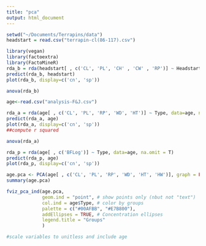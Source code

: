 ```yaml
---
title: "pca"
output: html_document
---
```

```r
setwd("~/Documents/Terrapins/data")
headstart = read.csv("terrapin-cl(86-117).csv")
```

```r
library(vegan)
library(factoextra)
library(FactoMineR)
rda_b = rda(headstart[ , c('CL', 'PL', 'CH' , 'CW' , 'RP')] ~ Headstart, data=headstart)
predict(rda_b, headstart)
plot(rda_b, display=c('cn', 'sp'))
```
```r
anova(rda_b)
```
```r
age<-read.csv("analysis-F&J.csv")
```
```r
rda_a = rda(age[ , c('CL', 'PL', 'RP', 'WD', 'HT')] ~ Type, data=age, na.omit = T)
predict(rda_a, age)
plot(rda_a, display=c('cn', 'sp'))
##compute r squared
```
```r
anova(rda_a)
```
```r
rda_p = rda(age[ , c('BFLog')] ~ Type, data=age, na.omit = T)
predict(rda_p, age)
plot(rda_p, display=c('cn', 'sp'))
```
```r
age.pca <- PCA(age[ , c('CL', 'PL', 'RP', 'WD', 'HT', 'HW')], graph = FALSE)
summary(age.pca)
```
```r
fviz_pca_ind(age.pca,
             geom.ind = "point", # show points only (nbut not "text")
             col.ind = age$Type, # color by groups
             palette = c("#00AFBB", "#E7B800"),
             addEllipses = TRUE, # Concentration ellipses
             legend.title = "Groups"
             )

#scale variables to unitless and include age 
```



